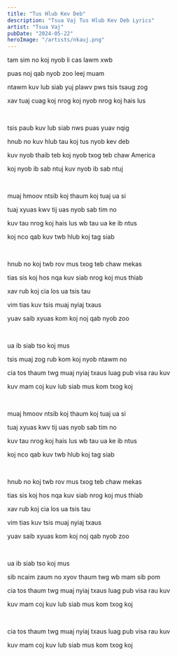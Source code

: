 ```yaml
---
title: "Tus Hlub Kev Deb"
description: "Tsua Vaj Tus Hlub Kev Deb Lyrics"
artist: "Tsua Vaj"
pubDate: "2024-05-22"
heroImage: "/artists/nkauj.png"
---
```


tam sim no koj nyob li cas lawm xwb

puas noj qab nyob zoo leej muam

ntawm kuv lub siab yuj plawv pws tsis tsaug zog

xav tuaj cuag koj nrog koj nyob nrog koj hais lus

<br />

tsis paub kuv lub siab nws puas yuav nqig

hnub no kuv hlub tau koj tus nyob kev deb

kuv nyob thaib teb koj nyob txog teb chaw America

koj nyob ib sab ntuj kuv nyob ib sab ntuj

<br />

muaj hmoov ntsib koj thaum koj tuaj ua si

tuaj xyuas kwv tij uas nyob sab tim no

kuv tau nrog koj hais lus wb tau ua ke ib ntus

koj nco qab kuv twb hlub koj tag siab

<br />

hnub no koj twb rov mus txog teb chaw mekas

tias sis koj hos nqa kuv siab nrog koj mus thiab

xav rub koj cia los ua tsis tau

vim tias kuv tsis muaj nyiaj txaus

yuav saib xyuas kom koj noj qab nyob zoo

<br />

ua ib siab tso koj mus

tsis muaj zog rub kom koj nyob ntawm no

cia tos thaum twg muaj nyiaj txaus luag pub visa rau kuv

kuv mam coj kuv lub siab mus kom txog koj

<br />

muaj hmoov ntsib koj thaum koj tuaj ua si

tuaj xyuas kwv tij uas nyob sab tim no

kuv tau nrog koj hais lus wb tau ua ke ib ntus

koj nco qab kuv twb hlub koj tag siab

<br />

hnub no koj twb rov mus txog teb chaw mekas

tias sis koj hos nqa kuv siab nrog koj mus thiab

xav rub koj cia los ua tsis tau

vim tias kuv tsis muaj nyiaj txaus

yuav saib xyuas kom koj noj qab nyob zoo

<br />

ua ib siab tso koj mus

sib ncaim zaum no xyov thaum twg wb mam sib pom

cia tos thaum twg muaj nyiaj txaus luag pub visa rau kuv

kuv mam coj kuv lub siab mus kom txog koj

<br />

cia tos thaum twg muaj nyiaj txaus luag pub visa rau kuv

kuv mam coj kuv lub siab mus kom txog koj
